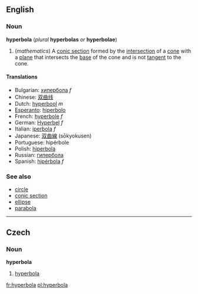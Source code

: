 ==English==
===Noun===
'''hyperbola''' (''plural'' '''hyperbolas''' ''or'' '''hyperbolae''')
{{wikipedia}}
#(''mathematics'') A [[conic section]] formed by the [[intersection]] of a [[cone]] with a [[plane]] that intersects the [[base]] of the cone and is not [[tangent]] to the cone.

====Translations====
*Bulgarian: [[хипербола]] ''f''
*Chinese: [[双曲线]]
*Dutch: [[hyperbool]] ''m''
*[[Esperanto]]: [[hiperbolo]]
*French: [[hyperbole]] ''f''
*German: [[Hyperbel]] ''f''
*Italian: [[iperbola]] ''f''
*Japanese: [[双曲線]] (sōkyokusen)
*Portuguese: hipérbole
*Polish: [[hiperbola]]
*Russian: [[гипербола]]
*Spanish: [[hipérbola]] ''f''

===See also===
*[[circle]]
*[[conic section]]
*[[ellipse]]
*[[parabola]]
----
==Czech==
===Noun===
'''hyperbola''' {{f}}
#[[hyperbola]]

[[fr:hyperbola]]
[[pl:hyperbola]]